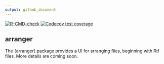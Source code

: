 ```yaml
---
output: github_document
---
```


<!-- badges: start -->
[![R-CMD-check](https://github.com/donaldmusgrove/arranger/actions/workflows/R-CMD-check.yaml/badge.svg)](https://github.com/donaldmusgrove/arranger/actions/workflows/R-CMD-check.yaml)
[![Codecov test coverage](https://codecov.io/gh/donaldmusgrove/arranger/graph/badge.svg)](https://app.codecov.io/gh/donaldmusgrove/arranger)
<!-- badges: end -->


## arranger

The {arranger} package provides a UI for arranging files, beginning with Rtf files. More details are coming soon.
